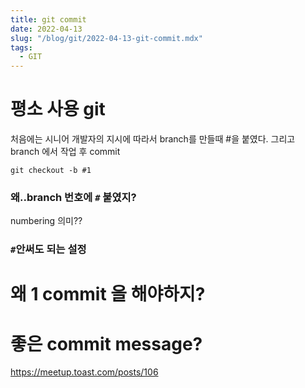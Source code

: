 ```yaml
---
title: git commit 
date: 2022-04-13
slug: "/blog/git/2022-04-13-git-commit.mdx"
tags:
  - GIT
---
```


# 평소 사용 git

처음에는 시니어 개발자의 지시에 따라서
branch를 만들때 #을 붙였다.
그리고
branch 에서 작업 후 commit 

`git checkout -b #1`

### 왜..branch 번호에 `#` 붙였지?
numbering 의미??
### `#`안써도 되는 설정

# 왜 1 commit 을 해야하지?


# 좋은 commit message?
https://meetup.toast.com/posts/106